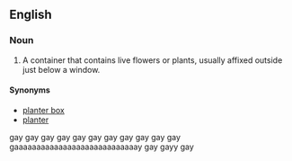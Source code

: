 ==English==

===Noun===
{{en-noun|sg=[[flower]] [[box]]|pl=flower boxes}}

#A container that contains live flowers or plants, usually affixed outside just below a window. 

====Synonyms====
*[[planter box]]
*[[planter]]
gay gay gay gay gay gay gay gay gay gay gay gaaaaaaaaaaaaaaaaaaaaaaaaaaaay gay gayy gay